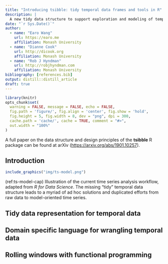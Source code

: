 ```yaml
---
title: "Introducing tsibble: tidy temporal data frames and tools in R"
description: |
  A new tidy data structure to support exploration and modeling of temporal data
date: "`r Sys.Date()`"
author:
  - name: "Earo Wang"
    url: https://earo.me
    affiliation: Monash University
  - name: "Dianne Cook"
    url: http://dicook.org
    affiliation: Monash University
  - name: "Rob J Hyndman"
    url: http://robjhyndman.com
    affiliation: Monash University
bibliography: [references.bib]
output: distill::distill_article
draft: true
---
```


```r
library(knitr)
opts_chunk$set(
  warning = FALSE, message = FALSE, echo = FALSE,
  fig.path = 'figure/', fig.align = 'center', fig.show = 'hold',
  fig.height = 5, fig.width = 8, dev = "png", dpi = 300,
  cache.path = 'cache/', cache = TRUE, comment = "#>",
  out.width = "100%"
)
```

A full paper on the data structure and design principles of the **tsibble** R package can be found at arXiv (<https://arxiv.org/abs/1901.10257>).

## Introduction

```r
include_graphics("img/ts-model.png")
```

(ref:ts-model-cap) Illustration of the current time series analysis workflow, adapted from *R for Data Science*. The missing "tidy" temporal data structure leads to a myriad of ad hoc solutions and duplicated efforts from raw data to model-oriented time series. 

## Tidy data representation for temporal data

## Domain specific language for wrangling temporal data

## Rolling windows with functional programming
